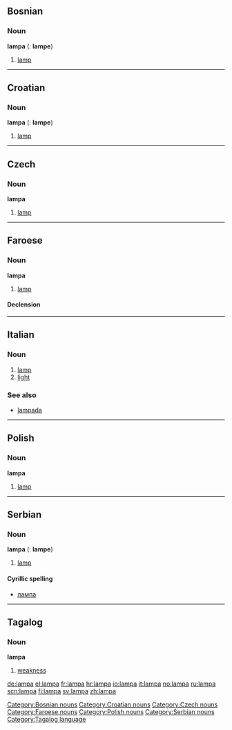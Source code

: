 ==Bosnian==
===Noun===
'''lampa''' {{f}} {{s}} ({{p}}: '''lampe''')
#[[lamp]]
[[Category:Bosnian nouns]]

----

==Croatian==
===Noun===
'''lampa''' {{f}} {{s}} ({{p}}: '''lampe''')
#[[lamp]]
[[Category:Croatian nouns]]

----

==Czech==

===Noun===
'''lampa''' {{f}}

# [[lamp]]

[[Category:Czech nouns]]

----

==Faroese==
=== Noun ===
'''lampa''' {{f}}
# [[lamp]]

====Declension====
{{fo-decl-noun-f1|lamp}}

[[Category:Faroese nouns]]
----

==Italian==
===Noun===
{{it-noun|lamp|f|a|e}}

#[[lamp]]
#[[light]]

===See also===
*[[lampada]]

----

==Polish==
===Noun===
'''lampa''' {{f}}
# [[lamp]]
[[Category:Polish nouns]]

----

==Serbian==
===Noun===
'''lampa''' {{f}} {{s}} ({{p}}: '''lampe''')
#[[lamp]]
====Cyrillic spelling====
*[[лампа#Serbian|лампа]]
[[Category:Serbian nouns]]

----

==Tagalog==
===Noun===
'''lampa'''

#[[weakness]]

[[Category:Tagalog language]]

[[de:lampa]]
[[el:lampa]]
[[fr:lampa]]
[[hr:lampa]]
[[io:lampa]]
[[it:lampa]]
[[no:lampa]]
[[ru:lampa]]
[[scn:lampa]]
[[fi:lampa]]
[[sv:lampa]]
[[zh:lampa]]